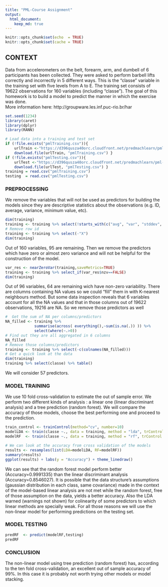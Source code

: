 ```yaml
---
title: "PML-Course Assignment"
output: 
  html_document:
    keep_md: true
---
```


```r
knitr::opts_chunk$set(echo  = TRUE)
knitr::opts_chunk$set(cache = TRUE)
```

## CONTEXT  
Data from accelerometers on the belt, forearm, arm, and dumbell of 6 participants has been collected. They were asked to perform barbell lifts correctly and incorrectly in 5 different ways. This is the "classe" variable in the training set with five levels from A to E. The training set consists of 19622 observations for 160 variables (including "classe"). The goal of this homework is to build a model to predict the manner in which the exercise was done.  
More information here: http://groupware.les.inf.puc-rio.br/har
 

```r
set.seed(1234)
library(caret)
library(dplyr)
library(RANN)
```
```r
# Load data into a training and test set
if (!file.exists("pmlTraining.csv")){
    urlTrain <-"https://d396qusza40orc.cloudfront.net/predmachlearn/pml-training.csv"
    download.file(urlTrain, "pmlTraining.csv") }
if (!file.exists("pmlTesting.csv")){
    urlTest <-"https://d396qusza40orc.cloudfront.net/predmachlearn/pml-testing.csv"
    download.file(urlTest, "pmlTesting.csv") }
training = read.csv("pmlTraining.csv")
testing  = read.csv("pmlTesting.csv")
```


### PREPROCESSING  
We remove the variables that will not be used as predictors for building the models since they are descriptive statistics about the observations (e.g. ID, average, variance, minimum value, etc).
```r
dim(training)
training <- training %>% select(!starts_with(c("avg", "var", "stddev", "min", "max")))
# Remove row id
training <- training %>% select(-"X")
dim(training)
```
Out of 160 variables, 95 are remaining. Then we remove the predictors which have zero or almost zero variance and will not be helpful for the construction of the model.
```r
var_res <- nearZeroVar(training,saveMetrics=TRUE)
training <- training %>% select_if(var_res$nzv==FALSE)
dim(training)
```  
Out of 96 variables, 64 are remaining wich have non-zero variability. There are columns containing NA values so we could "fill" them in with K-nearest neighbours method. But some data inspection reveals that 6 variables account for all the NA values and that in those columns out of 19622 observations, 19216 are NA. So we remove those predictors as well 
```r
#  Get the sum of NA per columns/predictors
NA_filled <- training %>% 
             summarise(across( everything(),~sum(is.na(.)) )) %>%
             select(where(~.>0))
# Find out they are all aggregated in 6 columns
NA_filled
# Remove those columns/predictors
training <- training %>% select(-c(colnames(NA_filled)))
# Get a quick look at the data
dim(training)
training %>% select(classe) %>% table()
```
We will consider 57 predictors.

### MODEL TRAINING  
We use 10 fold cross-validation to estimate the out of sample error. We perform two different kinds of analysis : a linear one (linear discriminant analysis) and a tree prediction (random forest). We will compare the accuracy of those models, choose the best performing one and proceed to the prediction. 
```r
train_control <- trainControl(method="cv", number=10)
modelLDA <- train(classe ~., data = training, method = "lda", trControl = train_control)
modelRF  <- train(classe ~., data = training, method = "rf", trControl = train_control, ntree = 10)
```
```r
# We can look at the accuracy from cross validation of the models
results <- resamples(list(LDA=modelLDA, RF=modelRF))
summary(results)
ggplot(results) + labs(y = "Accuracy") + theme_linedraw()
```
  
  We can see that the random forest model perform better (Accuracy=0.9991335) than the linear discriminant analysis (Accuracy=0.8546027). It is possible that the data structure's assumptions (gaussian distribution in each class, same covariance) made in the context of the model-based linear analysis are not met while the random forest, free of those assumption on the data, yields a better accuracy. Also the LDA warned (warnings not shown) for colinearity of some predictors to which linear methods are specially weak. For all those reasons we will use the non-linear model for performing predictions on the testing set.


### MODEL TESTING  
```r
predRF  <- predict(modelRF,testing)
predRF
```

### CONCLUSION  
The non-linear model using tree prediction (random forest) has, according to the ten fold cross-validation, an excellent out of sample accuracy of 99%. In this case it is probably not worth trying other models or model stacking.









